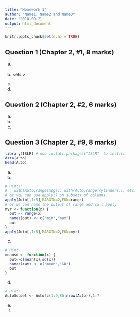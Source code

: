 ```yaml
---
title: "Homework 1"
author: "Name1, Name2 and Name3"
date: '2018-09-21'
output: html_document
---
```


```r
knitr::opts_chunk$set(echo = TRUE)
```

## Question 1 (Chapter 2, #1, 8 marks)

(a) <your answer here>

(b) <etc.>

(c)

(d)

## Question 2 (Chapter 2, #2, 6 marks)

(a)

(b)

(c)

## Question 3 (Chapter 2, #9, 8 marks)

```r
library(ISLR) # use install.packages("ISLR") to install
data(Auto)
head(Auto)
```

(a)

(b)

```r
# Hints:
#   with(Auto,range(mpg)); with(Auto,range(cylinders)), etc.
# or you can use apply() on subsets of columns
apply(Auto[,1:5],MARGIN=2,FUN=range)
# or we can name the output of range and call apply
myr <- function(x) {
  out <- range(x)
  names(out) <- c("min","max")
  out
}
apply(Auto[,1:5],MARGIN=2,FUN=myr)
```


(c)

```r
# Hint
meansd <- function(x) {
  out<-c(mean(x),sd(x))
  names(out) <- c("mean","SD")
  out
}
```


(d)

```r
# Hint:
AutoSubset <- Auto[c(1:9,86:nrow(Auto)),1:7]
```

(e)

(f)
